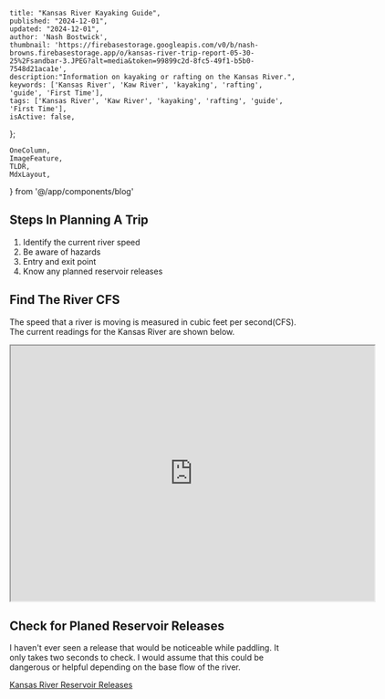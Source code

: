 
    title: "Kansas River Kayaking Guide",
    published: "2024-12-01",
    updated: "2024-12-01",
    author: 'Nash Bostwick',
    thumbnail: 'https://firebasestorage.googleapis.com/v0/b/nash-browns.firebasestorage.app/o/kansas-river-trip-report-05-30-25%2Fsandbar-3.JPEG?alt=media&token=99899c2d-8fc5-49f1-b5b0-7548d21aca1e',
    description:"Information on kayaking or rafting on the Kansas River.",
    keywords: ['Kansas River', 'Kaw River', 'kayaking', 'rafting', 'guide', 'First Time'],
    tags: ['Kansas River', 'Kaw River', 'kayaking', 'rafting', 'guide', 'First Time'],
    isActive: false,
};


    OneColumn,
    ImageFeature, 
    TLDR,
    MdxLayout,
} from '@/app/components/blog'


<ImageFeature
title='Kansas River Kayaking Guide'
image={featureImage}
/>

<MdxLayout>

<TLDR
text="This guide is intended for someone that wants to get on the Kansas River but doesn't know where to start. This guide is NOT intended to teach river skills. Please join an appropriate class for that!"
/>

## Steps In Planning A Trip
1. Identify the current river speed
2. Be aware of hazards
3. Entry and exit point
4. Know any planned reservoir releases

## Find The River CFS
The speed that a river is moving is measured in cubic feet per second(CFS). The current readings for the Kansas River are shown below. 

<OneColumn>
    <iframe
      src="https://waterwatch.usgs.gov/new/index.php?st=kansas+river&search.x=0&search.y=0&id=wwlmap_viewer&xft=0&choose=&ssonly=1&sspopup=0&snmfb=0&mt=real&mcf=jsontile#map"
      scrolling="no"
      width="638"
      height="448"
    />
</OneColumn>


* Min CFS 1,000(this will be lake like)
* Novice paddlers should use the river when the CFS is less than 5,000
* Experienced paddlers should use the river when the CFS is less than 8,000

I found that anything over 3,000 CFS is fun!

You can find the full USGA website here -> [Water Watch][2]

## Know The Hazards
The Kansas River has all of the natural hazards that could be found on any river, but also has additional man-made hazards. Those hazards are:

* Low-Head Dams
* Weirs
* Sand Dredges
* Old Railroad Bridges

Want to see descriptions, pictures, and videos of each hazard on the Kansas River?
[Kansas River Hazard Information][1]

### Sand Dredges
When starting to get on the river these were the most concerning because there is little to no information out there about these. The Friends of the Kaw website states: 

**Sand Dredge. Watch for a cable crossing the river that connects the dredge to both banks. The cable should be lowered upon approach by boaters.**

* Is this 24/7? -> 
* Will they see me in my Kayak? -> 
* Can I just go over these? -> 

### Low Head Dams & Weirs
You should never ride over low head dams or weirs. There are big signs on the Kansas Rivers marking portages around the obstacles.

### Old Railroad Bridges
There are two railroad bridges that were demolished into the river. Both are located in Topeka and are about 2 miles from each other.

## Plan Entry and Exit Points
Deciding where to enter and exit the river depends on how much time you have. Plan on being able to travel 3 miles per hour when the river is between 3,000 & 5,000 CFS and 6 miles per hour if speeds are between 5,000 and 8,000.

<OneColumn>
    <iframe src="https://www.google.com/maps/d/embed?mid=1A7RTX-9Bj_0MdgY5qejfxA_D_dRNGBDy&ehbc=2E312F" width="640" height="480"></iframe>
</OneColumn>

## Check for Planed Reservoir Releases
I haven't ever seen a release that would be noticeable while paddling. It only takes two seconds to check. I would assume that this could be dangerous or helpful depending on the base flow of the river.

[Kansas River Reservoir Releases][3]

</MdxLayout>
<br/>
<br/>
<br/>
<br/>

[1]: /blog/articals/kansas-river-all-hazards
[2]: https://waterwatch.usgs.gov/new/index.php?st=kansas+river&search.x=0&search.y=0&id=wwlmap_viewer&xft=0&choose=&ssonly=1&sspopup=0&snmfb=0&mt=real&mcf=jsontile
[3]: https://www.nwd-mr.usace.army.mil/rcc/nwk/3_Days_Forecast.pdf
